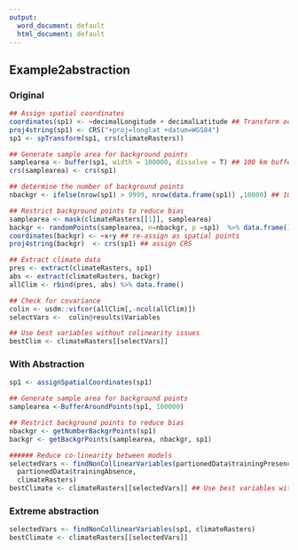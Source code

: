 ```yaml
---
output:
  word_document: default
  html_document: default
---
```

## Example2abstraction



### Original
```r
## Assign spatial coordinates
coordinates(sp1) <- ~decimalLongitude + decimalLatitude ## Transform occurrences to spdataframe
proj4string(sp1) <- CRS("+proj=longlat +datum=WGS84")
sp1 <- spTransform(sp1, crs(climateRasters))

## Generate sample area for background points
samplearea <- buffer(sp1, width = 100000, dissolve = T) ## 100 km buffer
crs(samplearea) <- crs(sp1)

## determine the number of background points
nbackgr <- ifelse(nrow(sp1) > 9999, nrow(data.frame(sp1)) ,10000) ## 10k unless occurrences are more than 10k

## Restrict background points to reduce bias
samplearea <- mask(climateRasters[[1]], samplearea)
backgr <- randomPoints(samplearea, n=nbackgr, p =sp1)  %>% data.frame() ## sample points, exclude cells where presence occurs
coordinates(backgr) <- ~x+y ## re-assign as spatial points
proj4string(backgr)  <- crs(sp1) ## assign CRS

## Extract climate data
pres <- extract(climateRasters, sp1)
abs <- extract(climateRasters, backgr)
allClim <- rbind(pres, abs) %>% data.frame()

## Check for covariance
colin <- usdm::vifcor(allClim[,-ncol(allClim)])
selectVars <-  colin@results$Variables

## Use best variables without colinearity issues
bestClim <- climateRasters[[selectVars]]
```

### With Abstraction
```r
sp1 <- assignSpatialCoordinates(sp1)

## Generate sample area for background points
samplearea <-BufferAroundPoints(sp1, 100000)

## Restrict background points to reduce bias
nbackgr <- getNumberBackgrPoints(sp1)
backgr <- getBackgrPoints(samplearea, nbackgr, sp1)

###### Reduce co-linearity between models
selectedVars <- findNonCollinearVariables(partionedData$trainingPresence,
  partionedData$trainingAbsence,
  climateRasters)
bestClimate <- climateRasters[[selectedVars]] ## Use best variables without colinearity issues

```


### Extreme abstraction
```r
selectedVars <- findNonCollinearVariables(sp1, climateRasters)
bestClimate <- climateRasters[[selectedVars]] 
```